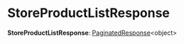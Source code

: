 
# StoreProductListResponse

 **StoreProductListResponse**: [PaginatedResponse](../types.HttpTypes.PaginatedResponse/page.mdx)&#60;object&#62;
